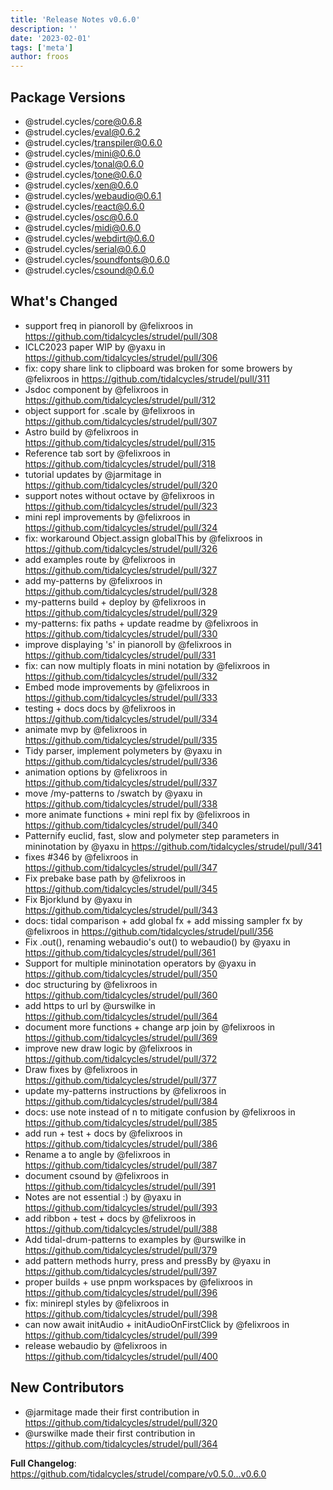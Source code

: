 ```yaml
---
title: 'Release Notes v0.6.0'
description: ''
date: '2023-02-01'
tags: ['meta']
author: froos
---
```


## Package Versions

- @strudel.cycles/core@0.6.8
- @strudel.cycles/eval@0.6.2
- @strudel.cycles/transpiler@0.6.0
- @strudel.cycles/mini@0.6.0
- @strudel.cycles/tonal@0.6.0
- @strudel.cycles/tone@0.6.0
- @strudel.cycles/xen@0.6.0
- @strudel.cycles/webaudio@0.6.1
- @strudel.cycles/react@0.6.0
- @strudel.cycles/osc@0.6.0
- @strudel.cycles/midi@0.6.0
- @strudel.cycles/webdirt@0.6.0
- @strudel.cycles/serial@0.6.0
- @strudel.cycles/soundfonts@0.6.0
- @strudel.cycles/csound@0.6.0

## What's Changed

- support freq in pianoroll by @felixroos in https://github.com/tidalcycles/strudel/pull/308
- ICLC2023 paper WIP by @yaxu in https://github.com/tidalcycles/strudel/pull/306
- fix: copy share link to clipboard was broken for some browers by @felixroos in https://github.com/tidalcycles/strudel/pull/311
- Jsdoc component by @felixroos in https://github.com/tidalcycles/strudel/pull/312
- object support for .scale by @felixroos in https://github.com/tidalcycles/strudel/pull/307
- Astro build by @felixroos in https://github.com/tidalcycles/strudel/pull/315
- Reference tab sort by @felixroos in https://github.com/tidalcycles/strudel/pull/318
- tutorial updates by @jarmitage in https://github.com/tidalcycles/strudel/pull/320
- support notes without octave by @felixroos in https://github.com/tidalcycles/strudel/pull/323
- mini repl improvements by @felixroos in https://github.com/tidalcycles/strudel/pull/324
- fix: workaround Object.assign globalThis by @felixroos in https://github.com/tidalcycles/strudel/pull/326
- add examples route by @felixroos in https://github.com/tidalcycles/strudel/pull/327
- add my-patterns by @felixroos in https://github.com/tidalcycles/strudel/pull/328
- my-patterns build + deploy by @felixroos in https://github.com/tidalcycles/strudel/pull/329
- my-patterns: fix paths + update readme by @felixroos in https://github.com/tidalcycles/strudel/pull/330
- improve displaying 's' in pianoroll by @felixroos in https://github.com/tidalcycles/strudel/pull/331
- fix: can now multiply floats in mini notation by @felixroos in https://github.com/tidalcycles/strudel/pull/332
- Embed mode improvements by @felixroos in https://github.com/tidalcycles/strudel/pull/333
- testing + docs docs by @felixroos in https://github.com/tidalcycles/strudel/pull/334
- animate mvp by @felixroos in https://github.com/tidalcycles/strudel/pull/335
- Tidy parser, implement polymeters by @yaxu in https://github.com/tidalcycles/strudel/pull/336
- animation options by @felixroos in https://github.com/tidalcycles/strudel/pull/337
- move /my-patterns to /swatch by @yaxu in https://github.com/tidalcycles/strudel/pull/338
- more animate functions + mini repl fix by @felixroos in https://github.com/tidalcycles/strudel/pull/340
- Patternify euclid, fast, slow and polymeter step parameters in mininotation by @yaxu in https://github.com/tidalcycles/strudel/pull/341
- fixes #346 by @felixroos in https://github.com/tidalcycles/strudel/pull/347
- Fix prebake base path by @felixroos in https://github.com/tidalcycles/strudel/pull/345
- Fix Bjorklund by @yaxu in https://github.com/tidalcycles/strudel/pull/343
- docs: tidal comparison + add global fx + add missing sampler fx by @felixroos in https://github.com/tidalcycles/strudel/pull/356
- Fix .out(), renaming webaudio's out() to webaudio() by @yaxu in https://github.com/tidalcycles/strudel/pull/361
- Support for multiple mininotation operators by @yaxu in https://github.com/tidalcycles/strudel/pull/350
- doc structuring by @felixroos in https://github.com/tidalcycles/strudel/pull/360
- add https to url by @urswilke in https://github.com/tidalcycles/strudel/pull/364
- document more functions + change arp join by @felixroos in https://github.com/tidalcycles/strudel/pull/369
- improve new draw logic by @felixroos in https://github.com/tidalcycles/strudel/pull/372
- Draw fixes by @felixroos in https://github.com/tidalcycles/strudel/pull/377
- update my-patterns instructions by @felixroos in https://github.com/tidalcycles/strudel/pull/384
- docs: use note instead of n to mitigate confusion by @felixroos in https://github.com/tidalcycles/strudel/pull/385
- add run + test + docs by @felixroos in https://github.com/tidalcycles/strudel/pull/386
- Rename a to angle by @felixroos in https://github.com/tidalcycles/strudel/pull/387
- document csound by @felixroos in https://github.com/tidalcycles/strudel/pull/391
- Notes are not essential :) by @yaxu in https://github.com/tidalcycles/strudel/pull/393
- add ribbon + test + docs by @felixroos in https://github.com/tidalcycles/strudel/pull/388
- Add tidal-drum-patterns to examples by @urswilke in https://github.com/tidalcycles/strudel/pull/379
- add pattern methods hurry, press and pressBy by @yaxu in https://github.com/tidalcycles/strudel/pull/397
- proper builds + use pnpm workspaces by @felixroos in https://github.com/tidalcycles/strudel/pull/396
- fix: minirepl styles by @felixroos in https://github.com/tidalcycles/strudel/pull/398
- can now await initAudio + initAudioOnFirstClick by @felixroos in https://github.com/tidalcycles/strudel/pull/399
- release webaudio by @felixroos in https://github.com/tidalcycles/strudel/pull/400

## New Contributors

- @jarmitage made their first contribution in https://github.com/tidalcycles/strudel/pull/320
- @urswilke made their first contribution in https://github.com/tidalcycles/strudel/pull/364

**Full Changelog**: https://github.com/tidalcycles/strudel/compare/v0.5.0...v0.6.0
